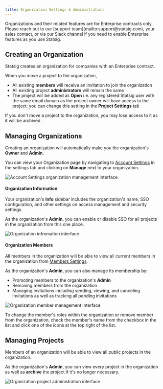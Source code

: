 ```yaml
---
title: Organization Settings & Administration
---
```


<Info>
Organizations and their related features are for Enterprise contracts only. Please reach out to our [support team](mailto:support@statsig.com), your sales contact, or via our Slack channel if you need to enable Enterprise features as you use Statsig.
</Info>

## Creating an Organization

Statsig creates an organization for companies with an Enterprise contract.

When you move a project to the organization, 
 - All existing **members** will receive an invitation to join the organization 
 - All existing project **administrators** will remain the same 
 - The project will be added as **Open** i.e. any registered Statsig user with the same email domain as the project owner will have access to the project; you can change this setting in the **Project Settings** tab

If you don't move a project to the organization, you may lose access to it as it will be archived. 

## Managing Organizations

Creating an organization will automatically make you the organization's **Owner** and **Admin**. 

You can view your Organization page by navigating to [Account Settings](https://console.statsig.com/account_settings) in the settings tab and clicking on **Manage** next to your organization.

<Frame>
  <img src="/images/access_management_account_info.png" alt="Account Settings organization management interface" />
</Frame>

#### Organization Information
Your organization's **Info** sidebar includes the organization's name, SSO configuration, and other settings on access management and security settings.

As the organization's **Admin**, you can enable or disable SSO for all projects in the organization from this one place. 

<Frame>
  <img src="/images/access_management_organization_info.png" alt="Organization infromation interface" />
</Frame>

#### Organization Members
All members in the organization will be able to view all current members in the organization from [Members Settings](https://console.statsig.com/settings/members).

As the organization's **Admin**, you can also manage its membership by:
 - Promoting members to the organization's **Admin**
 - Removing members from the organization
 - Managing invitations including sending, viewing, and canceling invitations as well as tracking all pending invitations
  
  <Frame>
    <img src="/images/access_management_organization_members.png" alt="Organization member management interface" />
  </Frame>

To change the member's roles within the organization or remove member from the organization, check the member's name from the checkbox in the list and click one of the icons at the top right of the list.


## Managing Projects
Members of an organization will be able to view all public projects in the organization.

As the organization's **Admin**, you can view every project in the organization as well as **archive** the project if it's no longer necessary.

<Frame>
  <img src="/images/access_management_project_view.png" alt="Organization project administration interface" />
</Frame>

